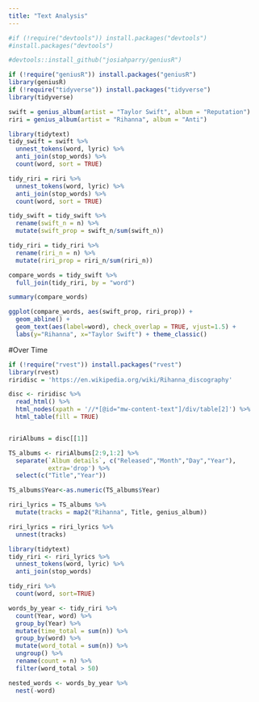 ```yaml
---
title: "Text Analysis"
---
```


```r
#if (!require("devtools")) install.packages("devtools")
#install.packages("devtools")

#devtools::install_github("josiahparry/geniusR")
```

```r
if (!require("geniusR")) install.packages("geniusR")
library(geniusR)
if (!require("tidyverse")) install.packages("tidyverse")
library(tidyverse)


```

```r
swift = genius_album(artist = "Taylor Swift", album = "Reputation")
riri = genius_album(artist = "Rihanna", album = "Anti")
```

```r
library(tidytext)
tidy_swift = swift %>%
  unnest_tokens(word, lyric) %>%
  anti_join(stop_words) %>%
  count(word, sort = TRUE)

tidy_riri = riri %>%
  unnest_tokens(word, lyric) %>%
  anti_join(stop_words) %>%
  count(word, sort = TRUE)

```


```r
tidy_swift = tidy_swift %>%
  rename(swift_n = n) %>%
  mutate(swift_prop = swift_n/sum(swift_n))

tidy_riri = tidy_riri %>%
  rename(riri_n = n) %>%
  mutate(riri_prop = riri_n/sum(riri_n))
```

```r
compare_words = tidy_swift %>%
  full_join(tidy_riri, by = "word")

summary(compare_words)
```

```r
ggplot(compare_words, aes(swift_prop, riri_prop)) +
  geom_abline() +
  geom_text(aes(label=word), check_overlap = TRUE, vjust=1.5) +
  labs(y="Rihanna", x="Taylor Swift") + theme_classic()
```

#Over Time

```r
if (!require("rvest")) install.packages("rvest")
library(rvest)
riridisc = 'https://en.wikipedia.org/wiki/Rihanna_discography'

disc <- riridisc %>%
  read_html() %>%
  html_nodes(xpath = '//*[@id="mw-content-text"]/div/table[2]') %>%
  html_table(fill = TRUE)


ririAlbums = disc[[1]]
```


```r
TS_albums <- ririAlbums[2:9,1:2] %>%
  separate(`Album details`, c("Released","Month","Day","Year"),
           extra='drop') %>%
  select(c("Title","Year"))

TS_albums$Year<-as.numeric(TS_albums$Year)
```

```r
riri_lyrics = TS_albums %>%
  mutate(tracks = map2("Rihanna", Title, genius_album))
```

```r
riri_lyrics = riri_lyrics %>%
  unnest(tracks)
```

```r
library(tidytext)
tidy_riri <- riri_lyrics %>%
  unnest_tokens(word, lyric) %>%
  anti_join(stop_words)
```

```r
tidy_riri %>%
  count(word, sort=TRUE)
```

```r
words_by_year <- tidy_riri %>%
  count(Year, word) %>%
  group_by(Year) %>%
  mutate(time_total = sum(n)) %>%
  group_by(word) %>%
  mutate(word_total = sum(n)) %>%
  ungroup() %>%
  rename(count = n) %>%
  filter(word_total > 50)

nested_words <- words_by_year %>%
  nest(-word)

```












